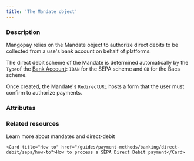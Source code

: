 ```yaml
---
title: 'The Mandate object'
---
```


  
### Description
Mangopay relies on the Mandate object to authorize direct debits to be collected from a use's bank account on behalf of platforms.  

The direct debit scheme of the Mandate is determined automatically by the `Type`of the <a href="/api-reference/bank-accounts/bank-account-object">Bank Account</a>: `IBAN` for the SEPA scheme and `GB` for the Bacs scheme.

Once created, the Mandate's `RedirectURL` hosts a form that the user must confirm to authorize payments.

### Attributes  

<Scheme />  

<BankAccountId1 />  

<BankReference />  

<Culture6 />  

<DocumentURL />  

<ReturnURL />  

<RedirectURL />  

<Id />  

<CreationDate />  

<Status9 />  

<UserId />  

<ExecutionType1 />  

<Tag1 />  

<ResultCode />  

<ResultMessage />

### Related resources

<CardGroup cols={2}>
    <Card title="Guide" href="/guides/payment-methods/banking/direct-debit">Learn more about mandates and direct-debit</Card>
    
    <Card title="How to" href="/guides/payment-methods/banking/direct-debit/sepa/how-to">How to process a SEPA Direct Debit payment</Card>
</CardGroup>